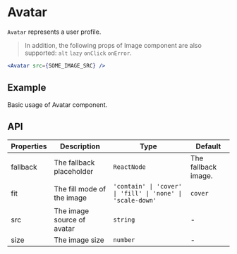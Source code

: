 # Avatar

`Avatar` represents a user profile.

> In addition, the following props of Image component are also supported: `alt` `lazy` `onClick` `onError`.

```jsx
<Avatar src={SOME_IMAGE_SRC} />
```

## Example

Basic usage of Avatar component.

<Demo src="../../components/avatar/demo/Example.tsx" />

## API

| Properties | Description | Type | Default |
|------------|-------------|------|---------|
| fallback | The fallback placeholder | `ReactNode`                                                | The fallback image. |
| fit      | The fill mode of the image | `'contain' \| 'cover' \| 'fill' \| 'none' \| 'scale-down'` | `cover` |
| src      | The image source of avatar | `string`                                                   | - |
| size     | The image size | `number` | - |
